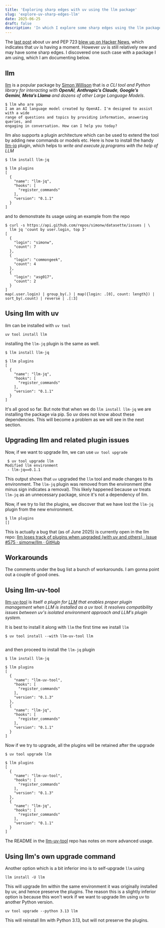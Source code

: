 ```yaml
---
title: 'Exploring sharp edges with uv using the llm package'
slug: 'explore-uv-sharp-edges-llm'
date: 2025-06-25
draft: false
description: 'In which I explore some sharp edges using the llm package by Simon Willison as an example.'
---
```


The [last post](https://www.cottongeeks.com/articles/2025-06-24-fun-with-uv-and-pep-723) about uv and PEP 723 [blew up on Hacker News](https://news.ycombinator.com/item?id=44369388), which indicates that uv is having a moment. However uv is still relatively new and may have some sharp edges. I discovered one such case with a package I am using, which I am documenting below.

## llm

[llm](https://llm.datasette.io/en/stable/) is a popular package by [Simon Willison](https://simonwillison.net/) that is _a CLI tool and Python library for interacting with **OpenAI**, **Anthropic’s Claude**, **Google’s Gemini**, **Meta’s Llama** and dozens of other Large Language Models_.

```
$ llm who are you
I am an AI language model created by OpenAI. I'm designed to assist with a wide
range of questions and topics by providing information, answering queries, and
engaging in conversation. How can I help you today?
```

llm also supports a plugin architecture which can be used to extend the tool by adding new commands or models etc. Here is how to install the handy [llm-jq](https://github.com/simonw/llm-jq/tree/main) plugin, which helps to _write and execute jq programs with the help of LLM_

```
$ llm install llm-jq

$ llm plugins
[
  {
    "name": "llm-jq",
    "hooks": [
      "register_commands"
    ],
    "version": "0.1.1"
  }
]
```

and to demonstrate its usage using an example from the repo

```
$ curl -s https://api.github.com/repos/simonw/datasette/issues | \
  llm jq 'count by user.login, top 3'
[
  {
    "login": "simonw",
    "count": 7
  },
  {
    "login": "commongeek",
    "count": 4
  },
  {
    "login": "asg017",
    "count": 2
  }
]
map(.user.login) | group_by(.) | map({login: .[0], count: length}) | sort_by(.count) | reverse | .[:3]
```

## Using llm with uv

llm can be installed with `uv tool`

```
uv tool install llm
```

installing the `llm-jq` plugin is the same as well.

```
$ llm install llm-jq

$ llm plugins
[
  {
    "name": "llm-jq",
    "hooks": [
      "register_commands"
    ],
    "version": "0.1.1"
  }
]
```

It's all good so far. But note that when we do `llm install llm-jq` we are installing the package via pip. So uv does not know about these dependencies. This will become a problem as we will see in the next section.

## Upgrading llm and related plugin issues

Now, if we want to upgrade llm, we can use `uv tool upgrade`

```
 $ uv tool upgrade llm
Modified llm environment
 - llm-jq==0.1.1
```

This output shows that `uv` upgraded the `llm` tool and made changes to its environment. The `llm-jq` plugin was removed from the environment (the minus sign indicates a removal). This likely happened because uv treats `llm-jq` as an unnecessary package, since it's not a dependency of llm.

Now, if we try to list the plugins, we discover that we have lost the `llm-jq` plugin from the new environment.

```
$ llm plugins
[]
```

This is actually a bug that (as of June 2025) is currently open in the llm repo: [llm loses track of plugins when upgraded (with uv and others) · Issue #575 · simonw/llm · GitHub](https://github.com/simonw/llm/issues/575)

## Workarounds

The comments under the bug list a bunch of workarounds. I am gonna point out a couple of good ones.

## Using llm-uv-tool

[llm-uv-tool](https://github.com/joshuadavidthomas/llm-uv-tool) is itself _a plugin for [LLM](https://github.com/simonw/llm) that enables proper plugin management when LLM is installed as a uv tool. It resolves compatibility issues between uv's isolated environment approach and LLM's plugin system._

It is best to install it along with `llm` the first time we install `llm`

```
$ uv tool install --with llm-uv-tool llm


```

and then proceed to install the `llm-jq` plugin

```
$ llm install llm-jq

$ llm plugins
[
  {
    "name": "llm-uv-tool",
    "hooks": [
      "register_commands"
    ],
    "version": "0.1.3"
  },
  {
    "name": "llm-jq",
    "hooks": [
      "register_commands"
    ],
    "version": "0.1.1"
  }
]
```

Now if we try to upgrade, all the plugins will be retained after the upgrade

```
$ uv tool upgrade llm

$ llm plugins
[
  {
    "name": "llm-uv-tool",
    "hooks": [
      "register_commands"
    ],
    "version": "0.1.3"
  },
  {
    "name": "llm-jq",
    "hooks": [
      "register_commands"
    ],
    "version": "0.1.1"
  }
]
```

The README in the [llm-uv-tool](https://github.com/joshuadavidthomas/llm-uv-tool) repo has notes on more advanced usage.

## Using llm's own upgrade command

Another option which is a bit inferior imo is to self-upgrade `llm` using

```
llm install -U llm
```

This will upgrade llm within the same environment it was originally installed by uv, and hence preserve the plugins. The reason this is a slightly inferior option is because this won't work if we want to upgrade llm using uv to another Python version.

```
uv tool upgrade --python 3.13 llm
```

This will reinstall llm with Python 3.13, but will not preserve the plugins.
